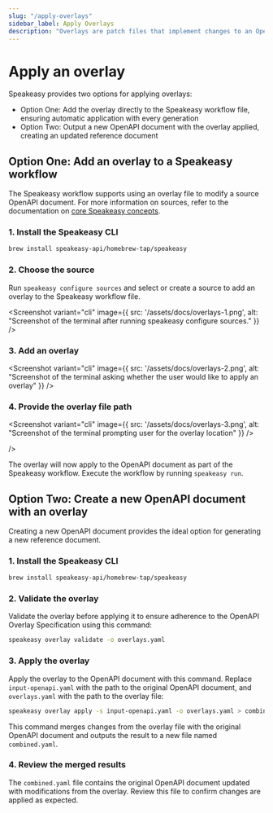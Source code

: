 ```yaml
---
slug: "/apply-overlays"
sidebar_label: Apply Overlays
description: "Overlays are patch files that implement changes to an OpenAPI document without modifying the upstream source. This guide explains how overlays work and how to apply them."
---
```



# Apply an overlay

Speakeasy provides two options for applying overlays:

- Option One: Add the overlay directly to the Speakeasy workflow file, ensuring automatic application with every generation
- Option Two: Output a new OpenAPI document with the overlay applied, creating an updated reference document

## Option One: Add an overlay to a Speakeasy workflow

The Speakeasy workflow supports using an overlay file to modify a source OpenAPI document. For more information on sources, refer to the documentation on [core Speakeasy concepts](/docs/core-concepts#sources).

### 1. Install the Speakeasy CLI

```bash
brew install speakeasy-api/homebrew-tap/speakeasy
```

### 2. Choose the source 

Run `speakeasy configure sources` and select or create a source to add an overlay to the Speakeasy workflow file.

<Screenshot 
  variant="cli" 
  image={{
    src: '/assets/docs/overlays-1.png',
    alt: "Screenshot of the terminal after running speakeasy configure sources."
  }}
/>

### 3. Add an overlay

<Screenshot 
  variant="cli" 
  image={{
    src: '/assets/docs/overlays-2.png',
    alt: "Screenshot of the terminal asking whether the user would like to apply an overlay"
  }}
/>

### 4. Provide the overlay file path


<Screenshot 
  variant="cli" 
  image={{
    src: '/assets/docs/overlays-3.png',
    alt: "Screenshot of the terminal prompting user for the overlay location"
  }}
/>

/>


The overlay will now apply to the OpenAPI document as part of the Speakeasy workflow. Execute the workflow by running `speakeasy run`.

## Option Two: Create a new OpenAPI document with an overlay

Creating a new OpenAPI document provides the ideal option for generating a new reference document.


### 1. Install the Speakeasy CLI

```bash
brew install speakeasy-api/homebrew-tap/speakeasy
```

### 2. Validate the overlay

Validate the overlay before applying it to ensure adherence to the OpenAPI Overlay Specification using this command:

```bash
speakeasy overlay validate -o overlays.yaml
```



### 3. Apply the overlay

Apply the overlay to the OpenAPI document with this command. Replace `input-openapi.yaml` with the path to the original OpenAPI document, and `overlays.yaml` with the path to the overlay file:

```bash
speakeasy overlay apply -s input-openapi.yaml -o overlays.yaml > combined.yaml
```

This command merges changes from the overlay file with the original OpenAPI document and outputs the result to a new file named `combined.yaml`.

### 4. Review the merged results

The `combined.yaml` file contains the original OpenAPI document updated with modifications from the overlay. Review this file to confirm changes are applied as expected.


